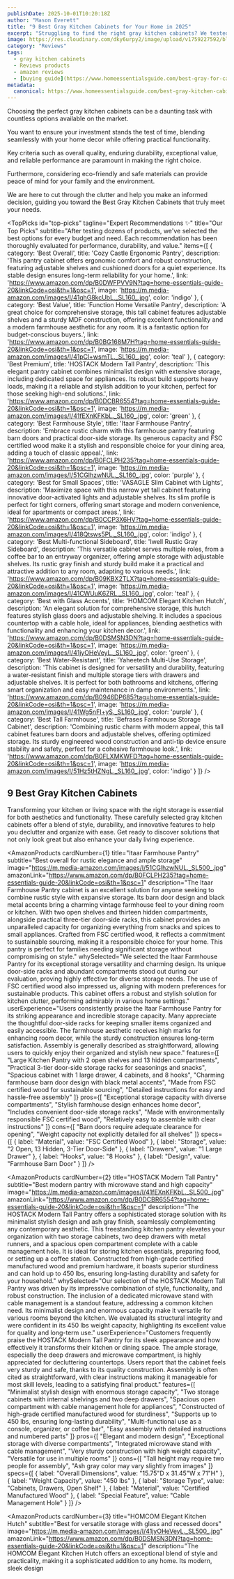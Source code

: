 ```yaml
---
publishDate: 2025-10-01T10:20:18Z
author: "Mason Everett"
title: "9 Best Gray Kitchen Cabinets for Your Home in 2025"
excerpt: "Struggling to find the right gray kitchen cabinets? We tested dozens to help you choose. Discover top-rated, durable, and stylish options for an informed home upgrade."
image: https://res.cloudinary.com/dky6urpy2/image/upload/v1759227592/blog_image_1759227592_g95mqk.webp
category: "Reviews"
tags:
  - gray kitchen cabinets
  - Reviews products
  - amazon reviews
  - [buying guide](https://www.homeessentialsguide.com/best-gray-for-cabinets)
metadata:
  canonical: https://www.homeessentialsguide.com/best-gray-kitchen-cabinets
---
```



<p>Choosing the perfect gray kitchen cabinets can be a daunting task with countless options available on the market.</p>
<p>You want to ensure your investment stands the test of time, blending seamlessly with your home decor while offering practical functionality.</p>
<p>Key criteria such as overall quality, enduring durability, exceptional value, and reliable performance are paramount in making the right choice.</p>
<p>Furthermore, considering eco-friendly and safe materials can provide peace of mind for your family and the environment.</p>
<p>We are here to cut through the clutter and help you make an informed decision, guiding you toward the Best Gray Kitchen Cabinets that truly meet your needs.</p>

<TopPicks
  id="top-picks"
  tagline="Expert Recommendations ✨"
  title="Our Top Picks"
  subtitle="After testing dozens of products, we've selected the best options for every budget and need. Each recommendation has been thoroughly evaluated for performance, durability, and value."
  items={[
    {
      category: 'Best Overall',
      title: 'Cozy Castle Ergonomic Pantry',
      description: 'This pantry cabinet offers ergonomic comfort and robust construction, featuring adjustable shelves and cushioned doors for a quiet experience. Its stable design ensures long-term reliability for your home.',
      link: 'https://www.amazon.com/dp/B0DWFPVV9N?tag=home-essentials-guide-20&linkCode=osi&th=1&psc=1',
      image: 'https://m.media-amazon.com/images/I/41qhG8kcUbL._SL160_.jpg',
      color: 'indigo'
    },
    {
      category: 'Best Value',
      title: 'Function Home Versatile Pantry',
      description: 'A great choice for comprehensive storage, this tall cabinet features adjustable shelves and a sturdy MDF construction, offering excellent functionality and a modern farmhouse aesthetic for any room. It is a fantastic option for budget-conscious buyers.',
      link: 'https://www.amazon.com/dp/B0BG168M7H?tag=home-essentials-guide-20&linkCode=osi&th=1&psc=1',
      image: 'https://m.media-amazon.com/images/I/41pCl+wsmTL._SL160_.jpg',
      color: 'teal'
    },
    {
      category: 'Best Premium',
      title: 'HOSTACK Modern Tall Pantry',
      description: 'This elegant pantry cabinet combines minimalist design with extensive storage, including dedicated space for appliances. Its robust build supports heavy loads, making it a reliable and stylish addition to your kitchen, perfect for those seeking high-end solutions.',
      link: 'https://www.amazon.com/dp/B0DCBR6554?tag=home-essentials-guide-20&linkCode=osi&th=1&psc=1',
      image: 'https://m.media-amazon.com/images/I/41fEXnKFKbL._SL160_.jpg',
      color: 'green'
    },
    {
      category: 'Best Farmhouse Style',
      title: 'Itaar Farmhouse Pantry',
      description: 'Embrace rustic charm with this farmhouse pantry featuring barn doors and practical door-side storage. Its generous capacity and FSC certified wood make it a stylish and responsible choice for your dining area, adding a touch of classic appeal.',
      link: 'https://www.amazon.com/dp/B0FCLPH235?tag=home-essentials-guide-20&linkCode=osi&th=1&psc=1',
      image: 'https://m.media-amazon.com/images/I/51CGlhzwNUL._SL160_.jpg',
      color: 'purple'
    },
    {
      category: 'Best for Small Spaces',
      title: 'VASAGLE Slim Cabinet with Lights',
      description: 'Maximize space with this narrow yet tall cabinet featuring innovative door-activated lights and adjustable shelves. Its slim profile is perfect for tight corners, offering smart storage and modern convenience, ideal for apartments or compact areas.',
      link: 'https://www.amazon.com/dp/B0CCP3X6HV?tag=home-essentials-guide-20&linkCode=osi&th=1&psc=1',
      image: 'https://m.media-amazon.com/images/I/418Qtsws5PL._SL160_.jpg',
      color: 'indigo'
    },
    {
      category: 'Best Multi-functional Sideboard',
      title: 'Iwell Rustic Gray Sideboard',
      description: 'This versatile cabinet serves multiple roles, from a coffee bar to an entryway organizer, offering ample storage with adjustable shelves. Its rustic gray finish and sturdy build make it a practical and attractive addition to any room, adapting to various needs.',
      link: 'https://www.amazon.com/dp/B09KBX2TLX?tag=home-essentials-guide-20&linkCode=osi&th=1&psc=1',
      image: 'https://m.media-amazon.com/images/I/41CWUuK6ZRL._SL160_.jpg',
      color: 'teal'
    },
    {
      category: 'Best with Glass Accents',
      title: 'HOMCOM Elegant Kitchen Hutch',
      description: 'An elegant solution for comprehensive storage, this hutch features stylish glass doors and adjustable shelving. It includes a spacious countertop with a cable hole, ideal for appliances, blending aesthetics with functionality and enhancing your kitchen decor.',
      link: 'https://www.amazon.com/dp/B0DSMSN3DN?tag=home-essentials-guide-20&linkCode=osi&th=1&psc=1',
      image: 'https://m.media-amazon.com/images/I/41jyOHeVeyL._SL160_.jpg',
      color: 'green'
    },
    {
      category: 'Best Water-Resistant',
      title: 'Yaheetech Multi-Use Storage',
      description: 'This cabinet is designed for versatility and durability, featuring a water-resistant finish and multiple storage tiers with drawers and adjustable shelves. It is perfect for both bathrooms and kitchens, offering smart organization and easy maintenance in damp environments.',
      link: 'https://www.amazon.com/dp/B0946DP685?tag=home-essentials-guide-20&linkCode=osi&th=1&psc=1',
      image: 'https://m.media-amazon.com/images/I/41Wg5nFI+yS._SL160_.jpg',
      color: 'purple'
    },
    {
      category: 'Best Tall Farmhouse',
      title: 'Befrases Farmhouse Storage Cabinet',
      description: 'Combining rustic charm with modern appeal, this tall cabinet features barn doors and adjustable shelves, offering optimized storage. Its sturdy engineered wood construction and anti-tip device ensure stability and safety, perfect for a cohesive farmhouse look.',
      link: 'https://www.amazon.com/dp/B0FLXMKWFD?tag=home-essentials-guide-20&linkCode=osi&th=1&psc=1',
      image: 'https://m.media-amazon.com/images/I/51Hz5tHZNgL._SL160_.jpg',
      color: 'indigo'
    }
  ]}
/>

## 9 Best Gray Kitchen Cabinets

Transforming your kitchen or living space with the right storage is essential for both aesthetics and functionality. These carefully selected gray kitchen cabinets offer a blend of style, durability, and innovative features to help you declutter and organize with ease. Get ready to discover solutions that not only look great but also enhance your daily living experience.

<AmazonProducts
  cardNumber={1}
  title="Itaar Farmhouse Pantry"
  subtitle="Best overall for rustic elegance and ample storage"
  image="https://m.media-amazon.com/images/I/51CGlhzwNUL._SL500_.jpg"
  amazonLink="https://www.amazon.com/dp/B0FCLPH235?tag=home-essentials-guide-20&linkCode=osi&th=1&psc=1"
  description="The Itaar Farmhouse Pantry cabinet is an excellent solution for anyone seeking to combine rustic style with expansive storage. Its barn door design and black metal accents bring a charming vintage farmhouse feel to your dining room or kitchen. With two open shelves and thirteen hidden compartments, alongside practical three-tier door-side racks, this cabinet provides an unparalleled capacity for organizing everything from snacks and spices to small appliances. Crafted from FSC certified wood, it reflects a commitment to sustainable sourcing, making it a responsible choice for your home. This pantry is perfect for families needing significant storage without compromising on style."
  whySelected="We selected the Itaar Farmhouse Pantry for its exceptional storage versatility and charming design. Its unique door-side racks and abundant compartments stood out during our evaluation, proving highly effective for diverse storage needs. The use of FSC certified wood also impressed us, aligning with modern preferences for sustainable products. This cabinet offers a robust and stylish solution for kitchen clutter, performing admirably in various home settings."
  userExperience="Users consistently praise the Itaar Farmhouse Pantry for its striking appearance and incredible storage capacity. Many appreciate the thoughtful door-side racks for keeping smaller items organized and easily accessible. The farmhouse aesthetic receives high marks for enhancing room decor, while the sturdy construction ensures long-term satisfaction. Assembly is generally described as straightforward, allowing users to quickly enjoy their organized and stylish new space."
  features={[
    "Large Kitchen Pantry with 2 open shelves and 13 hidden compartments",
    "Practical 3-tier door-side storage racks for seasonings and snacks",
    "Spacious cabinet with 1 large drawer, 4 cabinets, and 8 hooks",
    "Charming farmhouse barn door design with black metal accents",
    "Made from FSC certified wood for sustainable sourcing",
    "Detailed instructions for easy and hassle-free assembly"
  ]}
  pros={[
    "Exceptional storage capacity with diverse compartments",
    "Stylish farmhouse design enhances home decor",
    "Includes convenient door-side storage racks",
    "Made with environmentally responsible FSC certified wood",
    "Relatively easy to assemble with clear instructions"
  ]}
  cons={[
    "Barn doors require adequate clearance for opening",
    "Weight capacity not explicitly detailed for all shelves"
  ]}
  specs={[
    { label: "Material", value: "FSC Certified Wood" },
    { label: "Storage", value: "2 Open, 13 Hidden, 3-Tier Door-Side" },
    { label: "Drawers", value: "1 Large Drawer" },
    { label: "Hooks", value: "8 Hooks" },
    { label: "Design", value: "Farmhouse Barn Door" }
  ]}
/>

<AmazonProducts
  cardNumber={2}
  title="HOSTACK Modern Tall Pantry"
  subtitle="Best modern pantry with microwave stand and high capacity"
  image="https://m.media-amazon.com/images/I/41fEXnKFKbL._SL500_.jpg"
  amazonLink="https://www.amazon.com/dp/B0DCBR6554?tag=home-essentials-guide-20&linkCode=osi&th=1&psc=1"
  description="The HOSTACK Modern Tall Pantry offers a sophisticated storage solution with its minimalist stylish design and ash gray finish, seamlessly complementing any contemporary aesthetic. This freestanding kitchen pantry elevates your organization with two storage cabinets, two deep drawers with metal runners, and a spacious open compartment complete with a cable management hole. It is ideal for storing kitchen essentials, preparing food, or setting up a coffee station. Constructed from high-grade certified manufactured wood and premium hardware, it boasts superior sturdiness and can hold up to 450 lbs, ensuring long-lasting durability and safety for your household."
  whySelected="Our selection of the HOSTACK Modern Tall Pantry was driven by its impressive combination of style, functionality, and robust construction. The inclusion of a dedicated microwave stand with cable management is a standout feature, addressing a common kitchen need. Its minimalist design and enormous capacity make it versatile for various rooms beyond the kitchen. We evaluated its structural integrity and were confident in its 450 lbs weight capacity, highlighting its excellent value for quality and long-term use."
  userExperience="Customers frequently praise the HOSTACK Modern Tall Pantry for its sleek appearance and how effectively it transforms their kitchen or dining space. The ample storage, especially the deep drawers and microwave compartment, is highly appreciated for decluttering countertops. Users report that the cabinet feels very sturdy and safe, thanks to its quality construction. Assembly is often cited as straightforward, with clear instructions making it manageable for most skill levels, leading to a satisfying final product."
  features={[
    "Minimalist stylish design with enormous storage capacity",
    "Two storage cabinets with internal shelvings and two deep drawers",
    "Spacious open compartment with cable management hole for appliances",
    "Constructed of high-grade certified manufactured wood for sturdiness",
    "Supports up to 450 lbs, ensuring long-lasting durability",
    "Multi-functional use as a console, organizer, or coffee bar",
    "Easy assembly with detailed instructions and numbered parts"
  ]}
  pros={[
    "Elegant and modern design",
    "Exceptional storage with diverse compartments",
    "Integrated microwave stand with cable management",
    "Very sturdy construction with high weight capacity",
    "Versatile for use in multiple rooms"
  ]}
  cons={[
    "Tall height may require two people for assembly",
    "Ash gray color may vary slightly from images"
  ]}
  specs={[
    { label: "Overall Dimensions", value: "15.75\"D x 31.45\"W x 71\"H" },
    { label: "Weight Capacity", value: "450 lbs" },
    { label: "Storage Type", value: "Cabinets, Drawers, Open Shelf" },
    { label: "Material", value: "Certified Manufactured Wood" },
    { label: "Special Feature", value: "Cable Management Hole" }
  ]}
/>

<AmazonProducts
  cardNumber={3}
  title="HOMCOM Elegant Kitchen Hutch"
  subtitle="Best for versatile storage with glass and recessed doors"
  image="https://m.media-amazon.com/images/I/41jyOHeVeyL._SL500_.jpg"
  amazonLink="https://www.amazon.com/dp/B0DSMSN3DN?tag=home-essentials-guide-20&linkCode=osi&th=1&psc=1"
  description="The HOMCOM Elegant Kitchen Hutch offers an exceptional blend of style and practicality, making it a sophisticated addition to any home. Its modern, sleek design
